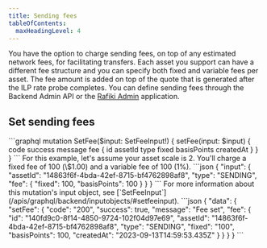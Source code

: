 ```yaml
---
title: Sending fees
tableOfContents:
  maxHeadingLevel: 4
---
```



You have the option to charge sending fees, on top of any estimated network fees, for facilitating transfers. Each asset you support can have a different fee structure and you can specify both fixed and variable fees per asset. The fee amount is added on top of the quote that is generated after the ILP rate probe completes. You can define sending fees through the Backend Admin API or the [Rafiki Admin](/admin/admin-user-guide/#edit-asset) application.

## Set sending fees

<Tabs>
  <TabItem label="Operation">
    ```graphql
    mutation SetFee($input: SetFeeInput!) {
      setFee(input: $input) {
        code
        success
        message
        fee {
          id
          assetId
          type
          fixed
          basisPoints
          createdAt
        }
      }
    }
    ```
  </TabItem>
  <TabItem label="Variables">
  For this example, let's assume your asset scale is 2. You'll charge a fixed fee of 100 (\$1.00) and a variable fee of 100 (1%).
    ```json
    {
      "input": {
        "assetId": "14863f6f-4bda-42ef-8715-bf4762898af8",
        "type": "SENDING",
        "fee": {
          "fixed": 100,
          "basisPoints": 100
        }
      }
    }
    ```
    For more information about this mutation's input object, see [`SetFeeInput`](/apis/graphql/backend/inputobjects/#setfeeinput).
  </TabItem>
  <TabItem label="Response">
    ```json
    {
      "data": {
        "setFee": {
          "code": "200",
          "success": true,
          "message": "Fee set",
          "fee": {
            "id": "140fd9c0-8f14-4850-9724-102f04d97e69",
            "assetId": "14863f6f-4bda-42ef-8715-bf4762898af8",
            "type": "SENDING",
            "fixed": "100",
            "basisPoints": 100,
            "createdAt": "2023-09-13T14:59:53.435Z"
          }
        }
      }
    }
    ```
  </TabItem>
</Tabs>
